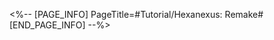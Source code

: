 <%-- [PAGE_INFO]
PageTitle=#Tutorial/Hexanexus: Remake#
[END_PAGE_INFO] --%>
{{Tutorial
|sort      = 611301
|title     = Hexanexus: Remake
|subtitle  = 
|type      = 
|about     = 
|image1    = Tutorial Hexanexus Remake 1.png{{subst:void|<!--$UPLOAD:<<SpriteOutput/TutorialPic/TutorialPage_611301.png>-<Tutorial Hexanexus Remake 1.png>-<Tutorial Files>>-->}}
|text1     = "Hexanexus: Remake" is the complete remake version of the Hexanexus. Select the device in the middle of the screen, and you can {{Color|h|nobold=1|stack cubes}} along the indicated direction. Every time you stack a cube, a {{Color|h|nobold=1|resource cube}} is consumed.
|image2    = Tutorial Hexanexus Remake 2.png{{subst:void|<!--$UPLOAD:<<SpriteOutput/TutorialPic/TutorialPage_611302.png>-<Tutorial Hexanexus Remake 2.png>-<Tutorial Files>>-->}}
|text2     = Stack cubes to alter the device's {{Color|h|nobold=1|shape}}. When its shape matches with those shown on the plates on the two sides, the puzzle is solved.
|image3    = Tutorial Hexanexus Remake 3.png{{subst:void|<!--$UPLOAD:<<SpriteOutput/TutorialPic/TutorialPage_611303.png>-<Tutorial Hexanexus Remake 3.png>-<Tutorial Files>>-->}}
|text3     = When stacking cubes on a non-designated spot, the plates on the two sides will show an {{Color|h|nobold=1|error hint}}. Select Cancel or Reset to revert the stacking process.
|image4    = Tutorial Hexanexus Remake 4.png{{subst:void|<!--$UPLOAD:<<SpriteOutput/TutorialPic/TutorialPage_611304.png>-<Tutorial Hexanexus Remake 4.png>-<Tutorial Files>>-->}}
|text4     = Rotate the screen to observe the device from multiple angles.
}}